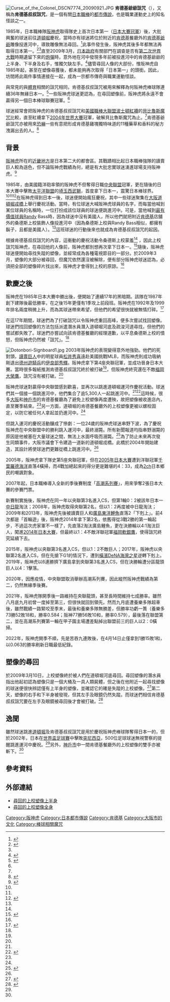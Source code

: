 {{original research|time=2020-02-11T10:00:34+00:00}}
{{roughtranslation|time=2020-02-11T10:00:34+00:00}}
[[File:Curse_of_the_Colonel_DSCN7774_20090921.JPG|thumb]]
{{noteTA
|T=zh-tw:肯德基爺爺魔咒; zh-hk:肯德基上校詛咒; zh-cn:肯德基爷爷诅咒
|1=zh-tw:肯德基爺爺; zh-hk:肯德基上校; zh-cn:肯德基爷爷
|2=zh-tw:魔咒; zh-hk:詛咒; zh-cn:诅咒
}}
'''肯德基爺爺詛咒'''（{{jpn|j=カーネルサンダースの呪い|rm=Kāneru Sandāsu no Noroi|f=y}}），又稱為'''肯德基叔叔詛咒'''，是一個有關[[日本職棒|日本職棒]]的[[都市傳說|都市傳說]]，也是職業運動史上的知名怪談之一。

1985年，日本職棒隊[[阪神虎|阪神虎]]取得隊史上首次日本第一（[[日本大賽|日本大賽]][[冠軍|冠軍]]）後，大批興奮的球迷前往[[道頓堀|道頓堀]]慶祝，當時亦有球迷將位於附近的[[肯德基|肯德基]]餐廳外的[[肯德基爺爺|肯德基爺爺]]雕像投進河中，導致雕像無法尋回。<ref name="davisson1">{{cite book|first=Zack|last=Davisson|title=Osaka InfoGuide|publisher=Carter Witt Media|location=Japan|year=2006|pages=20–23}}</ref>此事件發生後，阪神虎其後多年都無法再取得日本第一。<ref>{{Cite web |url=http://www.usatoday.com/sports/bbw/2003-08-21-leading-off_x.htm |title=The Colonel's curse runs deep |access-date=2010-07-05 |archive-date=2012-02-18 |archive-url=https://web.archive.org/web/20120218210413/http://www.usatoday.com/sports/bbw/2003-08-21-leading-off_x.htm |dead-url=no }}</ref><ref name="usa1"/>直至2009年3月，[[日本政府|日本政府]]有關部門在調查是否有[[第二次世界大戰|第二次世界大戰]]時期遺留下來的[[炮彈|炮彈]]時，意外地在河中發現多年前被投進河中的肯德基爺爺的上半身、下半身及右手，惟獨欠缺左手。<ref>{{Cite web |url=http://mag.udn.com/mag/sports/storypage.jsp?f_ART_ID=182621 |title=撈起肯德基爺爺 阪神解魔咒？ |access-date=2010-07-05 |archive-date=2013-12-24 |archive-url=https://web.archive.org/web/20131224110752/http://mag.udn.com/mag/sports/storypage.jsp?f_ART_ID=182621 |dead-url=no }}</ref>儘管尋回人像的大部份，惟阪神虎自1985年起，甚至在塑像尋獲後，都未能夠再次取得「日本第一」的頭銜。因此，坊間將此兩件事情連接在一起，成為一宗都市傳奇與職業運動怪談。

與常見的與[[體育|體育]]相關的詛咒相同，肯德基叔叔詛咒被用來解釋為何阪神虎棒球隊連續36年無緣日本一。<ref name="usa1">{{cite news|url=http://www.usatoday.com/sports/bbw/2003-08-21-leading-off_x.htm|title=The Colonel's curse runs deep|first=Paul|last=White|date=2003-08-21|publisher=[[USA_Today|USA Today]]|accessdate=2009-05-28|archive-date=2012-02-18|archive-url=https://web.archive.org/web/20120218210413/http://www.usatoday.com/sports/bbw/2003-08-21-leading-off_x.htm|dead-url=no}}</ref>一些阪神虎球迷更認為，在尋回塑像前，阪神虎將永遠不會贏得另一個日本棒球聯賽冠軍。<ref name="global-post"/>

球迷經常會把阪神虎的肯德基叔叔詛咒和[[美國職棒大聯盟|美國職棒大聯盟]][[波士頓紅襪|波士頓紅襪]]的[[貝比魯斯魔咒|貝比魯斯魔咒]]比較，直至紅襪拿下[[2004年世界大賽|2004年世界大賽]]冠軍，破解貝比魯斯魔咒為止。<ref name="usa1"/>肯德基爺爺詛咒亦被用來[[恐嚇|恐嚇]]一些有意把形成肯德基雞塊獨特味道的11種藥草和香料的秘方洩漏出去的人。<ref name="taipei">{{cite web|url=http://www.taipeitimes.com/News/bizfocus/archives/2005/07/31/2003265834|title=Keeping a secret secret for the Colonel|publisher=[[Taipei_Times|Taipei Times]]|date=2003-07-31|accessdate=2009-05-28|archiveurl=https://web.archive.org/web/20060113220400/http://www.taipeitimes.com/News/bizfocus/archives/2005/07/31/2003265834|archivedate=2006-01-13|deadurl=yes}}</ref>

==背景==

[[阪神虎|阪神虎]]所在的[[近畿地方|近畿地方]]是日本第二大的都會區。其戰蹟相比起日本職棒強隊的讀賣巨人較為遜色，但不論阪神虎戰績為何，總是有大批忠實球迷湧進球場支持阪神虎。<ref name="time1">{{cite news|url=http://www.time.com/time/asia/magazine/article/0,13673,501030901-477975,00.html|title=Hanshin's Paper Tigers|first=Pico|last=Iyer|publisher=[[Time_(magazine)|Time Magazine]]|date=2003-08-25|accessdate=2009-05-28|archive-date=2005-01-13|archive-url=https://web.archive.org/web/20050113003112/http://www.time.com/time/asia/magazine/article/0,13673,501030901-477975,00.html|dead-url=yes}}</ref> 

1985年，由美國籍洋砲{{link-en|蘭迪·巴斯|Randy Bass}}率領的阪神虎不但奪得日職[[中央聯盟|中央聯盟]]冠軍，更在隨後的日本大賽中擊敗[[太平洋聯盟|太平洋聯盟]]的[[埼玉西武獅|埼玉西武獅]]，首度拿下日本一，震驚日本棒球界。<ref name="time1" /><ref name="usa1"/><ref name="tigers-page">{{cite web|url=http://www2.gol.com/users/michaelo/History.html|title=Hanshin Tigers: History|accessdate=2009-05-28|archive-date=2021-02-25|archive-url=https://web.archive.org/web/20210225075253/http://www2.gol.com/users/michaelo/History.html|dead-url=no}}</ref>在阪神虎得到日本一後，球迷便開始瘋狂慶祝，其中一些球迷聚集在[[大阪市|大阪]][[道頓堀|道頓堀]][[戎橋|戎橋]]上舉行慶祝活動。當時，有位球迷大喊阪神虎球員的名字，而每當他喊到某位球員的名稱時，一位打扮成該位球員的球迷便跳進河中。可是，當他喊到[[最有價值球員|最有價值球員]]Randy Bass時，因為球迷中沒有美國人，所以他們就把附近[[肯德基|肯德基]]店舖外的桑德斯上校裝飾人像投進河中（因為桑德斯上校與Randy Bass相似，都擁有鬍子，且都是美國人）。<ref name="usa1"/>這班球迷的行動後來也就成為肯德基叔叔詛咒的起因。

根據肯德基叔叔詛咒的內容，這衝動的慶祝活動令桑德斯上校蒙羞<ref name="davisson1" /> ，因此上校詛咒阪神虎，在尋回他的人像前，阪神虎都別想再次拿下日本一。<ref name="global-post">{{cite web|url=http://www.globalpost.com/dispatch/japan/090327/the-curse-the-colonel|title=The curse of the colonel|first=Gavin|last=Blair|publisher=GlobalPost|date=2009-03-27|accessdate=2009-05-28|archive-date=2015-09-24|archive-url=https://web.archive.org/web/20150924041103/http://www.globalpost.com/dispatch/japan/090327/the-curse-the-colonel|dead-url=no}}</ref>隨後，阪神虎球迷便開始尋找失蹤的塑像，並經常成為各種電視節目的一部分。於2009年3月，塑像的大部分被尋回，但魔咒依然還沒被解除，便有部分阪神虎球迷認為，必須把全部的塑像碎片找出來，阪神虎才會得到上校的原諒。<ref name="japan-times-2009"/>

==歡慶之後==

阪神虎在1985年日本大賽中勝出後，便開始了連續17年的黑暗期。該隊在1987年創下建隊後最低勝率，在之後15年更僅有1季攻上前段班。阪神虎在1992年及1999年排名兩度稍微上升，而為其球迷帶來希望，但他們的希望很快就被無情打碎。<ref name="japan1">{{cite news|url=http://findarticles.com/p/articles/mi_m0NTN/is_46/ai_108722585/|title=Tigers, Tigers burning bright: can a Kansai institution convert pennants into pennies? - Hanshin Tigers baseball team|first=Dominic|last=Al-Badri|date=August 2003|publisher=[[Japan,_Inc.|Japan, Inc.]]|accessdate=2009-05-28|archive-date=2010-11-11|archive-url=https://web.archive.org/web/20101111042331/http://findarticles.com/p/articles/mi_m0NTN/is_46/ai_108722585/|dead-url=no}}</ref>

在這17年期間，球迷們為了打破詛咒以令阪神虎重回高峰，便多次嘗試找回塑像。球迷們找回塑像的方法包括派遣潛水員潛入道頓堀河底及疏浚河道尋找，但他們的嘗試都失敗了。球迷們亦嘗試向該肯德基餐廳的經理道歉，以平息桑德斯上校的憤怒，但阪神虎仍然被「詛咒」。<ref name="usa1" />

[[Image:Dotonbori-Signboard1.jpg|thumb]]
2003年阪神虎的表現變得意外地強勁。他們的死對頭，[[讀賣巨人|讀賣巨人]]中的明星球員[[松井秀喜|松井秀喜]]遠赴美國挑戰MLB，而阪神虎則成功吸納剛退出[[德州遊騎兵|德州遊騎兵]]的[[伊良部秀輝|伊良部秀輝]]。阪神虎拿下第4座央聯冠軍，並成功晉身日本大賽。當時很多報紙推測肯德基叔叔詛咒終於被打破<ref name="time1" />，但阪神虎終究還在不敵[[福岡大榮鷹|福岡大榮鷹]]，詛咒沒有被打破。<ref name="davisson1" />

阪神虎球迷對贏得中央聯盟感到歡喜，並再次以跳進道頓堀運河作慶祝活動。球迷們其一個接一個跳進河中，他們集合了逾5,300人一起跳進河中。<ref name="davisson1" /><ref>{{cite news | url=http://sportsillustrated.cnn.com/vault/article/web/COM1032847/index.htm | work=CNN | first=David | last=Vecsey | title=Galleries | date=2003-09-20 | accessdate=2013-03-23 | archive-date=2012-07-16 | archive-url=https://archive.today/20120716220400/http://sportsillustrated.cnn.com/vault/article/web/COM1032847/index.htm | dead-url=no }}</ref>這時候，很多[[大阪市|大阪]]和[[神戶市|神戶市]]的肯德基餐廳為了避免上校塑像再度遭殃，故把塑像被收進店內，直至賽季結束。<ref name="davisson1" />另一方面，道頓堀的肯德基餐廳外的上校塑像更被以螺栓固定，以防它被任何人拿起並扔進河中。<ref name="davisson1" />

但跳入運河的慶祝活動釀成了慘劇：一位24歲的阪神虎球迷串野下波，為了慶祝阪神虎在中央聯盟中的勝利跳入運河中，最終溺斃。所有新聞報道均指串野溺斃的原因是他被塞在大量球迷之間，無法上水面呼吸而溺斃。<ref name="masaya1">{{cite web|url=http://www.highbeam.com/doc/1P1:80375249/Japanese+man+drowns+during+baseball+pennant+celebrations.html?refid=holomed_1|title=Japanese man drowns during baseball pennant celebrations|publisher=[[Associated_Press|AP Worldstream]]|date=2003-09-18|accessdate=2009-05-28}}{{dead link|date=2018年4月 |bot=InternetArchiveBot |fix-attempted=yes }}</ref>為了防止未來再次發生同類事件，大阪市議會下令建造一道新的道頓堀戎橋。此橋於2004年開始建造，其設計將使球迷們更難從橋上跳進河中。<ref name="masaya1" />

2005年，阪神虎拿下隊史第5座央聯冠軍，但在[[2005年日本大賽|2005年日本大賽]]遭到洋聯冠軍[[千葉羅德海洋|千葉羅德海洋]]直落4橫掃，而4戰加總起來的得分更是難堪的4：33，成為[[2ch|2ch]]日本鄉民的嘲諷對象。

2007年起，日本職棒導入全新的季後賽制度「[[高潮系列賽|高潮系列賽]]」，用來爭奪2張日本大賽的參賽門票。

新賽制實施後，阪神虎在同一年以央聯第3名進入CS，但第1輪0：2被該年日本一[[中日龍|中日龍]]淘汰；2008年，阪神虎取得央聯第2名，但以1：2再度被中日龍淘汰；2009年和2013年，阪神虎先後被讀賣巨人和[[廣島東洋鯉魚|廣島東洋鯉魚]]直落2「下剋上」。前4次都是「首輪遊」後，阪神虎2014年拿下第2名，依舊得從3戰2勝的第一輪起步，不過這次虎家軍不一樣了，先直落2淘汰廣島鯉魚，更在決勝輪以4:1淘汰巨人，闖進[[2014年日本大賽|2014年日本大賽]]，但最終以1：4不敵洋聯冠軍[[福岡軟銀鷹|福岡軟銀鷹]]，使得詛咒終究延續下去。

2015年，阪神虎以央聯第3名進入CS，但以1：2不敵巨人；2017年，阪神虎以央聯第2名進入CS，但在先搶下G1的情況下，遭到[[橫濱DeNA海灣之星|橫濱DeNA海灣之星]]逆轉下剋上。2019年，阪神虎以6連勝擠下廣島拿到央聯第3名進入CS，但在決勝輪遭分區龍頭巨人以4：1擊落。

2020年，因應疫情，中央聯盟取消舉辦高潮系列賽，因此縱然阪神虎戰績為第二，仍然無緣季後賽。

2021年，阪神虎隊開季後一路維持在央聯龍頭，甚至長時間維持七成勝率。雖然八月底九月初曾一度掉至第三，但很快就回到領先。然而九月底遭養樂多隊超車後，雖然戰績一路緊咬至季末，最後和養樂多隊無勝差，但勝率功虧一簣（養樂多73勝52敗18和，勝率0.584；阪神77勝56敗10和，勝率0.579），最後落在聯盟第二，並在高潮系列賽第一輪在甲子園主場遭差點掉出聯盟前三的巨人以2：0橫掃。

2022年，阪神虎開季不順，先是苦吞九連敗後，在4月14日止僅拿到1勝15敗1和，以0.063的勝率刷新日職最低紀錄。

==塑像的尋回==
於2009年3月10日，上校塑像終於被人們在道頓堀河底尋回。尋回塑像的潛水員指出他起初認為塑像只是一個大桶及一具人類屍體，但之後在他附近一起尋找塑像的球迷便很快辨認僅有上半身的塑像，並確認它的確是失蹤的上校塑像。<ref name="japan-times-2009">{{cite web|title=Colonel stages a comeback in Osaka|publisher=[[The_Japan_Times|The Japan Times]]|url=http://info.japantimes.co.jp/text/nn20090311a3.html|date=2009-03-11|accessdate=2009-03-11|first=Reiji|last=Yoshida|deadurl=yes|archiveurl=https://archive.is/20130218132853/http://info.japantimes.co.jp/text/nn20090311a3.html|archivedate=2013-02-18}}</ref>第二天，塑像的右手和下半身被發現，但其左手及眼鏡仍然失蹤。而球迷們相信肯德基叔叔詛咒要在左手及眼鏡被尋回後才會被打破。<ref>{{cite web|url=http://blogs.bettor.com/Baseball-Curses-Curse-of-the-Colonel-a79312|title=Baseball Curses: Curse of the Colonel|publisher=Bettor.com|author=Vito Antuofermo|accessdate=2013-03-23|deadurl=yes|archiveurl=https://web.archive.org/web/20110707093239/http://blogs.bettor.com/Baseball-Curses-Curse-of-the-Colonel-a79312|archivedate=2011-07-07}}</ref>

{{clear}}

== 逸聞 ==
雖然球迷跳進[[道頓堀|道頓堀]]及肯德基叔叔詛咒是用於慶祝阪神虎棒球隊奪得日本一的，但於2002年，日本在[[世界盃足球賽|世界盃足球賽]]中擊敗[[突尼西亞|突尼西亞]]，500位足球球迷無視警察的提醒跳進運河中慶祝。<ref name="japan1" />另外，[[神戶市|神戶市]]中一間肯德基餐廳外的上校塑像的雙手亦被斬下。<ref name="japan1" />

==參考資料==
{{reflist|2}}

== 外部連結 ==
*[http://f00.inventorspot.com/images/The-Colonel-Sanders-statu-001.jpg 尋回的上校塑像上半身] {{Wayback|url=http://f00.inventorspot.com/images/The-Colonel-Sanders-statu-001.jpg |date=20190906032254 }}
*[http://www.japanstyle.info/wordpress/wp-content/images//Colonel-Sanders.jpg 尋回的上校塑像全身] {{Wayback|url=http://www.japanstyle.info/wordpress/wp-content/images//Colonel-Sanders.jpg |date=20160304115103 }}

{{體育相關的魔咒}}
[[Category:阪神虎|Category:阪神虎]]
[[Category:日本都市傳說|Category:日本都市傳說]]
[[Category:肯德基|Category:肯德基]]
[[Category:大阪市的文化|Category:大阪市的文化]]
[[Category:棒球相關魔咒|Category:棒球相關魔咒]]